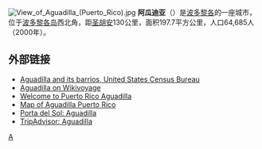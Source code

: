 [[File:View_of_Aguadilla_(Puerto_Rico).jpg|thumb]]
'''阿瓜迪亚'''（{{lang-es|Aguadilla}}）是[[波多黎各|波多黎各]]的一座城市，位于[[波多黎各岛|波多黎各岛]]西北角，距[[圣胡安_(波多黎各)|圣胡安]]130公里，面积197.7平方公里，人口64,685人（2000年）。

==外部链接==
* [https://archive.today/20200212042551/http://factfinder.census.gov/servlet/GCTTable?_bm=y&-geo_id=05000US72005&-_box_head_nbr=GCT-PH1&-ds_name=DEC_2000_SF1_U&-redoLog=false&-mt_name=DEC_2000_SF1_U_GCTPH1_CO2&-format=CO-2 Aguadilla and its barrios, United States Census Bureau]
* [[:voy:en:Aguadilla|Aguadilla on Wikivoyage]]
* [http://www.topuertorico.org/city/aguadilla.shtml Welcome to Puerto Rico Aguadilla]
* [https://web.archive.org/web/20061122055148/http://www.puertohost.com/maps/aguadilla-map.php Map of Aguadilla Puerto Rico]
* [https://archive.is/20070527232232/http://www.gotoportadelsol.com/index.php?region=aguadilla/ Porta del Sol: Aguadilla]
* [http://www.tripadvisor.com/Tourism-g580452-Aguadilla_Puerto_Rico-Vacations.html TripAdvisor: Aguadilla]
{{波多黎各自由邦}}
{{加勒比海小作品}}

[[Category:波多黎各城市|A]]